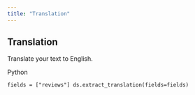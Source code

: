 ```yaml
---
title: "Translation"
---
```


## Translation

Translate your text to English.

Python

`fields = ["reviews"]
ds.extract_translation(fields=fields)
`
